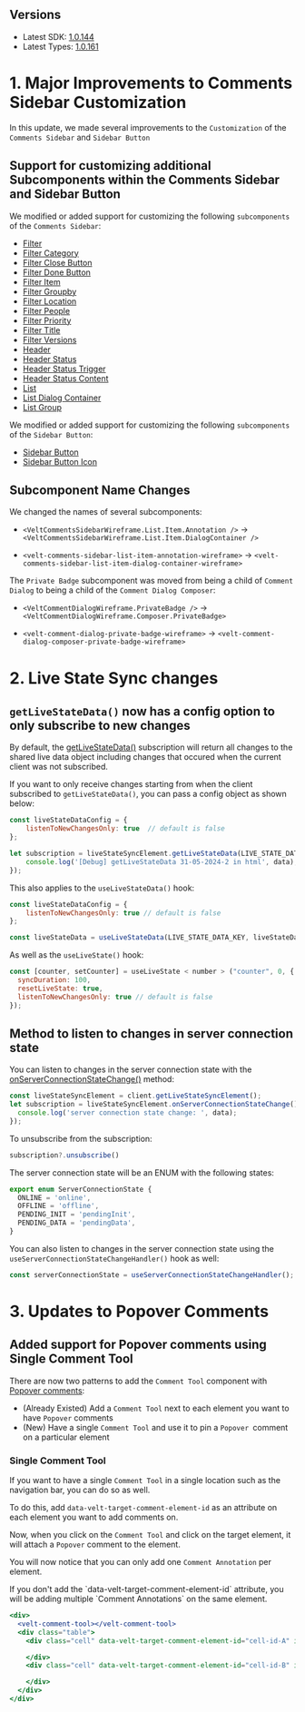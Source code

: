 ## Versions

- Latest SDK: [1.0.144](https://www.npmjs.com/package/@veltdev/react)
- Latest Types: [1.0.161](https://www.npmjs.com/package/@veltdev/types)

# 1. Major Improvements to Comments Sidebar Customization

In this update, we made several improvements to the `Customization` of the `Comments Sidebar` and `Sidebar Button`

## Support for customizing additional Subcomponents within the Comments Sidebar and Sidebar Button

We modified or added support for customizing the following `subcomponents` of the `Comments Sidebar`:

 - [Filter](/async-collaboration/comments-sidebar/customize-components/comments-sidebar/subcomponents/filter/overview)
 - [Filter Category](/async-collaboration/comments-sidebar/customize-components/comments-sidebar/subcomponents/filter/subcomponents/category)
 - [Filter Close Button](/async-collaboration/comments-sidebar/customize-components/comments-sidebar/subcomponents/filter/subcomponents/close-button)
 - [Filter Done Button](/async-collaboration/comments-sidebar/customize-components/comments-sidebar/subcomponents/filter/subcomponents/done-button)
 - [Filter Item](/async-collaboration/comments-sidebar/customize-components/comments-sidebar/subcomponents/filter/subcomponents/filter-item)
 - [Filter Groupby](/async-collaboration/comments-sidebar/customize-components/comments-sidebar/subcomponents/filter/subcomponents/groupby)
 - [Filter Location](/async-collaboration/comments-sidebar/customize-components/comments-sidebar/subcomponents/filter/subcomponents/location)
 - [Filter People](/async-collaboration/comments-sidebar/customize-components/comments-sidebar/subcomponents/filter/subcomponents/people)
 - [Filter Priority](/async-collaboration/comments-sidebar/customize-components/comments-sidebar/subcomponents/filter/subcomponents/priority)
 - [Filter Title](/async-collaboration/comments-sidebar/customize-components/comments-sidebar/subcomponents/filter/subcomponents/title)
 - [Filter Versions](/async-collaboration/comments-sidebar/customize-components/comments-sidebar/subcomponents/filter/subcomponents/versions)
 - [Header](/async-collaboration/comments-sidebar/customize-components/comments-sidebar/subcomponents/header/overview)
 - [Header Status](/async-collaboration/comments-sidebar/customize-components/comments-sidebar/subcomponents/header/subcomponents/status/overview)
 - [Header Status Trigger](/async-collaboration/comments-sidebar/customize-components/comments-sidebar/subcomponents/header/subcomponents/status/subcomponents/trigger)
 - [Header Status Content](/async-collaboration/comments-sidebar/customize-components/comments-sidebar/subcomponents/header/subcomponents/status/subcomponents/content)
 - [List](/async-collaboration/comments-sidebar/customize-components/comments-sidebar/subcomponents/list/overview)
 - [List Dialog Container](/async-collaboration/comments-sidebar/customize-components/comments-sidebar/subcomponents/list/subcomponents/dialog-container)
 - [List Group](/async-collaboration/comments-sidebar/customize-components/comments-sidebar/subcomponents/list/subcomponents/group)

 We modified or added support for customizing the following `subcomponents` of the `Sidebar Button`:

 - [Sidebar Button](/async-collaboration/comments-sidebar/customize-components/sidebar-button/overview)
 - [Sidebar Button Icon](/async-collaboration/comments-sidebar/customize-components/sidebar-button/subcomponents/icon)

## Subcomponent Name Changes

We changed the names of several subcomponents:

 - `<VeltCommentsSidebarWireframe.List.Item.Annotation />` -> `<VeltCommentsSidebarWireframe.List.Item.DialogContainer />`

 - `<velt-comments-sidebar-list-item-annotation-wireframe>` -> `<velt-comments-sidebar-list-item-dialog-container-wireframe>`

The `Private Badge` subcomponent was moved from being a child of `Comment Dialog` to being a child of the `Comment Dialog Composer`:

 - `<VeltCommentDialogWireframe.PrivateBadge />`  -> `<VeltCommentDialogWireframe.Composer.PrivateBadge>`

 - `<velt-comment-dialog-private-badge-wireframe>` -> `<velt-comment-dialog-composer-private-badge-wireframe>`


# 2. Live State Sync changes

## `getLiveStateData()` now has a config option to only subscribe to new changes

By default, the [getLiveStateData()](/realtime-collaboration/live-state-sync/setup) subscription will return all changes to the shared live data object including changes that occured when the current client was not subscribed.

If you want to only receive changes starting from when the client subscribed to `getLiveStateData()`, you can pass a config object as shown below:

```jsx
const liveStateDataConfig = {
	listenToNewChangesOnly: true  // default is false
};

let subscription = liveStateSyncElement.getLiveStateData(LIVE_STATE_DATA_KEY, liveStateDataConfig).subscribe((data) => {
	console.log('[Debug] getLiveStateData 31-05-2024-2 in html', data);
});
```

This also applies to the `useLiveStateData()` hook:

```jsx
const liveStateDataConfig = {
	listenToNewChangesOnly: true // default is false
};

const liveStateData = useLiveStateData(LIVE_STATE_DATA_KEY, liveStateDataConfig)
```

As well as the `useLiveState()` hook:

```jsx
const [counter, setCounter] = useLiveState < number > ("counter", 0, {
  syncDuration: 100,
  resetLiveState: true,
  listenToNewChangesOnly: true // default is false
});
```


## Method to listen to changes in server connection state

You can listen to changes in the server connection state with the [onServerConnectionStateChange()](/realtime-collaboration/live-state-sync/setup) method:

```jsx
const liveStateSyncElement = client.getLiveStateSyncElement();
let subscription = liveStateSyncElement.onServerConnectionStateChange().subscribe((data) => {
  console.log('server connection state change: ', data);
});
```

To unsubscribe from the subscription:
```jsx
subscription?.unsubscribe()
```

The server connection state will be an ENUM with the following states:

```jsx
export enum ServerConnectionState {
  ONLINE = 'online',
  OFFLINE = 'offline',
  PENDING_INIT = 'pendingInit',
  PENDING_DATA = 'pendingData',
}
```

You can also listen to changes in the server connection state using the `useServerConnectionStateChangeHandler()` hook as well:

```jsx
const serverConnectionState = useServerConnectionStateChangeHandler();
```

# 3. Updates to Popover Comments

## Added support for Popover comments using Single Comment Tool

There are now two patterns to add the `Comment Tool` component with [Popover comments](/async-collaboration/comments/setup/popover):
 -  (Already Existed) Add a `Comment Tool` next to each element you want to have `Popover` comments 
 -  (New) Have a single `Comment Tool` and use it to pin a `Popover `comment on a particular element 


### Single Comment Tool

If you want to have a single `Comment Tool` in a single location such as the navigation bar, you can do so as well.

To do this, add `data-velt-target-comment-element-id` as an attribute on each element you want to add comments on.

Now, when you click on the `Comment Tool` and click on the target element, it will attach a `Popover` comment to the element.

You will now notice that you can only add one `Comment Annotation` per element.

<Warning>
If you don't add the `data-velt-target-comment-element-id` attribute, you will be adding multiple `Comment Annotations` on the same element.
</Warning>

```jsx
<div>
  <velt-comment-tool></velt-comment-tool>
  <div class="table">
    <div class="cell" data-velt-target-comment-element-id="cell-id-A" id="cell-id-A">

    </div>
    <div class="cell" data-velt-target-comment-element-id="cell-id-B" id="cell-id-B">

    </div>
  </div>
</div>
```

